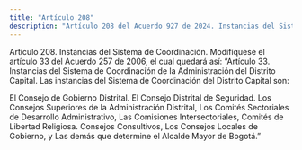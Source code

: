 ```yaml
---
title: "Artículo 208"
description: "Artículo 208 del Acuerdo 927 de 2024. Instancias del Sistema de Coordinación."
---
```


Artículo 208. Instancias del Sistema de Coordinación. Modifíquese el artículo 33 del Acuerdo 257 de 2006, el cual quedará así:
“Artículo 33. Instancias del Sistema de Coordinación de la Administración del Distrito Capital. Las instancias del Sistema de Coordinación del Distrito Capital son:
 
El Consejo de Gobierno Distrital.
El Consejo Distrital de Seguridad.
Los Consejos Superiores de la Administración Distrital,
Los Comités Sectoriales de Desarrollo Administrativo,
Las Comisiones Intersectoriales,
Comités de Libertad Religiosa.
Consejos Consultivos,
Los Consejos Locales de Gobierno, y
Las demás que determine el Alcalde Mayor de Bogotá.”